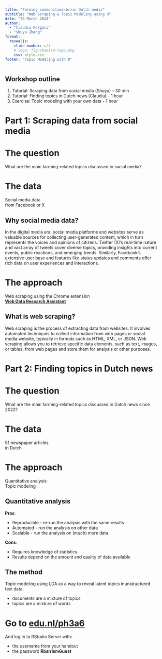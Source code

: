 ```yaml
---
title: "Farming communities<br>in Dutch media"
subtitle: "Web Scraping & Topic Modeling using R"
date: "20 March 2024"
author:
  - "Claudiu Forgaci"
  - "Shuyu Zhang"
format: 
  revealjs:
    slide-number: c/t
    # logo: fig/rbanism-logo.png
    css: style.css
footer: "Topic Modeling with R"
---
```


## Workshop outline {.smaller}

1.  Tutorial: Scraping data from social media (Shuyu) - 30 min
2.  Tutorial: Finding topics in Dutch news (Claudiu) - 1 hour
3.  Exercise: Topic modeling with your own data - 1 hour

# Part 1: Scraping data from social media {.center background-color="#00A6D6"}

# The question {.center background-color="#00A6D6"}

What are the main farming-related topics discussed in social media?

# The data {.center background-image="fig/x.png"}

Social media data<br>from Facebook or X

## Why social media data?

In the digital media era, social media platforms and websites serve as valuable sources for collecting user-generated content, which in turn represents the voices and opinions of citizens. Twitter (X)'s real-time nature and vast array of tweets cover diverse topics, providing insights into current events, public reactions, and emerging trends. Similarly, Facebook's extensive user base and features like status updates and comments offer rich data on user experiences and interactions. 

# The approach {.center background-color="#00A6D6"}

Web scraping using the Chrome extension<br><b>[Web Data Research Assistant](https://southampton.ac.uk/~lac/WebDataResearchAssistant/)</b>

## What is web scraping?

Web scraping is the process of extracting data from websites. It involves automated techniques to collect information from web pages or social media website, typically in formats such as HTML, XML, or JSON. Web scraping allows you to retrieve specific data elements, such as text, images, or tables, from web pages and store them for analysis or other purposes.

# Part 2: Finding topics in Dutch news {.center background-color="#00A6D6"}

# The question {.center background-color="#00A6D6"}

What are the main farming-related topics discussed in Dutch news since 2022?

# The data {.center background-image="fig/news.jpg"}

51 newspaper articles<br>in Dutch

# The approach {.center background-color="#00A6D6"}

Quantitative analysis:<br>Topic modeling

## Quantitative analysis

::: incremental
<b>Pros</b>:

-   Reproducible - re-run the analysis with the same results
-   Automated - run the analysis on other data
-   Scalable - run the analysis on (much) more data

<b>Cons</b>:

-   Requires knowledge of statistics
-   Results depend on the amount and quality of data available
:::

## The method

Topic modeling using LDA as a way to reveal latent topics inunstructured text data.

-   documents are a mixture of topics
-   topics are a mixture of words

# Go to [edu.nl/ph3a6](edu.nl/ph3a6) {background-color="#00A6D6"}

And log in to RStudio Server with:

-   the username from your handout
-   the password <b>Rban1smGuest</b>

# 
